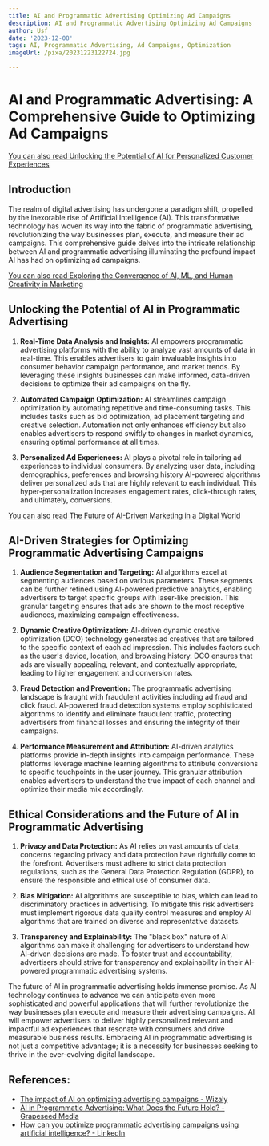```yaml
---
title: AI and Programmatic Advertising Optimizing Ad Campaigns
description: AI and Programmatic Advertising Optimizing Ad Campaigns
author: Usf
date: '2023-12-08'
tags: AI, Programmatic Advertising, Ad Campaigns, Optimization
imageUrl: /pixa/20231223122724.jpg

---
```

# AI and Programmatic Advertising: A Comprehensive Guide to Optimizing Ad Campaigns

[You can also read Unlocking the Potential of AI for Personalized Customer Experiences](Unlocking%20the%20Potential%20of%20AI%20for%20Personalized%20Customer%20Experiences)


## Introduction

The realm  of digital advertising has undergone a paradigm shift, propelled by the inexorable rise of Artificial Intelligence (AI). This transformative technology has woven its way into  the fabric  of programmatic advertising, revolutionizing the way businesses plan, execute, and measure their  ad campaigns. This comprehensive guide delves into the intricate relationship between AI and programmatic advertising  illuminating the profound impact AI has had on optimizing ad campaigns.

[You can also read Exploring the  Convergence of AI, ML,  and Human Creativity in  Marketing](Exploring%20the%20Convergence%20of%20AI%2C%20ML%2C%20and%20Human%20Creativity%20in%20Marketing)


## Unlocking the Potential of AI in Programmatic Advertising

1. **Real-Time Data Analysis and Insights:** AI  empowers programmatic advertising platforms with the ability to analyze vast amounts of data in real-time. This  enables advertisers  to gain invaluable insights into consumer behavior  campaign performance, and market trends. By leveraging these insights businesses can make informed, data-driven decisions to optimize their ad campaigns on the fly.

2. **Automated Campaign Optimization:** AI streamlines campaign optimization by automating repetitive  and time-consuming tasks. This includes tasks such as bid optimization, ad placement targeting and creative selection.  Automation not only enhances efficiency but also enables advertisers to respond swiftly  to  changes in market dynamics,  ensuring optimal performance at all times.

3. **Personalized Ad Experiences:** AI  plays a pivotal  role in tailoring ad experiences to individual consumers. By analyzing user data, including  demographics, preferences and browsing  history AI-powered  algorithms deliver personalized ads that are highly relevant to each individual. This hyper-personalization increases engagement rates, click-through rates, and ultimately, conversions.

[You can also read The  Future of AI-Driven Marketing in a Digital World](The%20Future%20of%20AI-Driven%20Marketing%20in%20a%20Digital%20World)


## AI-Driven Strategies  for Optimizing Programmatic Advertising  Campaigns

1. **Audience Segmentation and Targeting:** AI  algorithms excel at segmenting audiences  based on  various parameters. These segments can be further refined using AI-powered predictive analytics, enabling advertisers to target specific groups with laser-like precision. This granular targeting ensures that ads are shown to the most receptive audiences, maximizing campaign effectiveness.

2. **Dynamic Creative Optimization:** AI-driven dynamic creative optimization (DCO) technology generates ad creatives that are tailored to the specific context of each ad impression. This includes factors such as the user's device, location, and  browsing history.  DCO ensures  that ads are visually appealing, relevant, and contextually appropriate,  leading to higher engagement and conversion  rates.

3. **Fraud Detection and Prevention:** The programmatic advertising landscape  is  fraught  with fraudulent activities including ad fraud and click fraud. AI-powered fraud detection systems employ sophisticated algorithms  to identify and eliminate fraudulent traffic,  protecting advertisers from financial losses  and ensuring  the integrity of their campaigns.

4. **Performance Measurement and Attribution:** AI-driven analytics platforms provide in-depth insights into campaign performance. These platforms leverage machine learning algorithms to  attribute conversions to specific touchpoints in the user journey. This granular attribution enables advertisers to understand  the true  impact of each channel and optimize their media mix accordingly.

## Ethical Considerations and  the Future  of AI in Programmatic Advertising

1. **Privacy and Data Protection:** As AI relies on vast amounts of  data, concerns regarding privacy and data protection have  rightfully come  to the forefront. Advertisers must adhere to strict data  protection regulations, such as the  General Data Protection  Regulation (GDPR),  to ensure the responsible  and  ethical use  of consumer data.

2.  **Bias Mitigation:** AI algorithms are susceptible to  bias, which  can lead  to discriminatory practices in  advertising. To mitigate this risk advertisers must implement  rigorous data quality control measures and employ AI algorithms that  are trained on diverse and representative datasets.

3. **Transparency and Explainability:** The "black box" nature of AI algorithms can make  it challenging for advertisers to understand how AI-driven decisions are made. To foster trust and accountability, advertisers should strive for transparency and explainability in their AI-powered programmatic  advertising systems.

The future of AI in programmatic advertising holds immense promise. As AI technology  continues to advance we can anticipate even more sophisticated and powerful applications that will further revolutionize the way businesses plan execute and  measure their advertising campaigns.  AI will empower advertisers to deliver highly personalized relevant and impactful  ad experiences that resonate with consumers and drive measurable  business results. Embracing AI in programmatic advertising is not just a  competitive advantage; it is a necessity for businesses seeking to thrive in the ever-evolving digital landscape.

## References:
- [The impact of AI on optimizing advertising campaigns - Wizaly](https://www.wizaly.com/blog/marketing-strategy/impact-ai-advertising/)
- [AI in Programmatic Advertising: What Does the Future Hold? - Grapeseed Media](https://grapeseedmedia.com/blog/ai-in-programmatic-advertising/)
- [How can you optimize programmatic advertising campaigns using artificial intelligence? - LinkedIn](https://www.linkedin.com/advice/0/how-can-you-optimize-programmatic-advertising)
